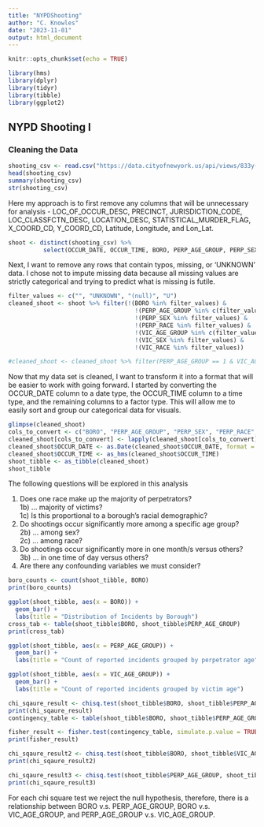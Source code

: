 ```yaml
---
title: "NYPDShooting"
author: "C. Knowles"
date: "2023-11-01"
output: html_document
---
```


```r
knitr::opts_chunk$set(echo = TRUE)
```

```r
library(hms)
library(dplyr)
library(tidyr)
library(tibble)
library(ggplot2)
```


## NYPD Shooting l  
### Cleaning the Data

```r
shooting_csv <- read.csv("https://data.cityofnewyork.us/api/views/833y-fsy8/rows.csv?accessType=DOWNLOAD")
head(shooting_csv)
summary(shooting_csv)
str(shooting_csv)
```
Here my approach is to first remove any columns that will be unnecessary for analysis - LOC_OF_OCCUR_DESC, PRECINCT, JURISDICTION_CODE,  LOC_CLASSFCTN_DESC, LOCATION_DESC, STATISTICAL_MURDER_FLAG, X_COORD_CD, Y_COORD_CD, Latitude, Longitude, and Lon_Lat.  

```r
shoot <- distinct(shooting_csv) %>% 
          select(OCCUR_DATE, OCCUR_TIME, BORO, PERP_AGE_GROUP, PERP_SEX, PERP_RACE, VIC_AGE_GROUP, VIC_SEX, VIC_RACE)
```  

Next, I want to remove any rows that contain typos, missing, or 'UNKNOWN' data. I chose not to impute missing data because all missing values are strictly categorical and trying to predict what is missing is futile. 


```r
filter_values <- c("", "UNKNOWN", "(null)", "U")
cleaned_shoot <- shoot %>% filter(!(BORO %in% filter_values) & 
                                    !(PERP_AGE_GROUP %in% c(filter_values, "1020", "224", "940")) & 
                                    !(PERP_SEX %in% filter_values) & 
                                    !(PERP_RACE %in% filter_values) & 
                                    !(VIC_AGE_GROUP %in% c(filter_values, "1022")) & 
                                    !(VIC_SEX %in% filter_values) & 
                                    !(VIC_RACE %in% filter_values))

#cleaned_shoot <- cleaned_shoot %>% filter(PERP_AGE_GROUP == 1 & VIC_AGE_GROUP == 1)
```  

Now that my data set is cleaned, I want to transform it into a format that will be easier to work with going forward. I started by converting the OCCUR_DATE column to a date type, the OCCUR_TIME column to a time type, and the remaining columns to a factor type. This will allow me to easily sort and group our categorical data for visuals.

```r
glimpse(cleaned_shoot)
cols_to_convert <- c("BORO", "PERP_AGE_GROUP", "PERP_SEX", "PERP_RACE", "VIC_AGE_GROUP", "VIC_SEX", "VIC_RACE")
cleaned_shoot[cols_to_convert] <- lapply(cleaned_shoot[cols_to_convert], as.factor)
cleaned_shoot$OCCUR_DATE <- as.Date(cleaned_shoot$OCCUR_DATE, format = "%m/%d/%Y")
cleaned_shoot$OCCUR_TIME <- as_hms(cleaned_shoot$OCCUR_TIME)
shoot_tibble <- as_tibble(cleaned_shoot)
shoot_tibble
```  

The following questions will be explored in this analysis  

1) Does one race make up the majority of perpetrators?  
  1b) ... majority of victims?  
  1c) Is this proportional to a borough's racial demographic?  
2) Do shootings occur significantly more among a specific age group?  
  2b) ... among sex?  
  2c) ... among race?  
3) Do shootings occur significantly more in one month/s versus others?  
  3b) ... in one time of day versus others?  
4) Are there any confounding variables we must consider?  

```r
boro_counts <- count(shoot_tibble, BORO)
print(boro_counts)

ggplot(shoot_tibble, aes(x = BORO)) +
  geom_bar() +
  labs(title = "Distribution of Incidents by Borough")
cross_tab <- table(shoot_tibble$BORO, shoot_tibble$PERP_AGE_GROUP)
print(cross_tab)

ggplot(shoot_tibble, aes(x = PERP_AGE_GROUP)) +
  geom_bar() + 
  labs(title = "Count of reported incidents grouped by perpetrator age")

ggplot(shoot_tibble, aes(x = VIC_AGE_GROUP)) +
  geom_bar() + 
  labs(title = "Count of reported incidents grouped by victim age")

chi_sqaure_result <- chisq.test(shoot_tibble$BORO, shoot_tibble$PERP_AGE_GROUP)
print(chi_sqaure_result)
contingency_table <- table(shoot_tibble$BORO, shoot_tibble$PERP_AGE_GROUP)

fisher_result <- fisher.test(contingency_table, simulate.p.value = TRUE)
print(fisher_result)

chi_sqaure_result2 <- chisq.test(shoot_tibble$BORO, shoot_tibble$VIC_AGE_GROUP)
print(chi_sqaure_result2)

chi_sqaure_result3 <- chisq.test(shoot_tibble$PERP_AGE_GROUP, shoot_tibble$VIC_AGE_GROUP)
print(chi_sqaure_result3)
```
For each chi square test we reject the null hypothesis, therefore, there is a relationship between BORO v.s. PERP_AGE_GROUP, BORO v.s. VIC_AGE_GROUP, and PERP_AGE_GROUP v.s. VIC_AGE_GROUP.


